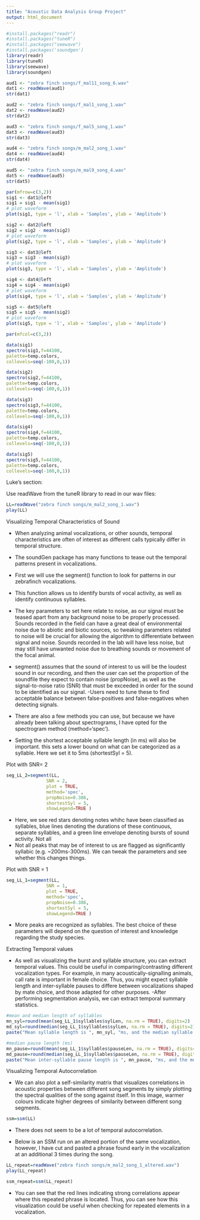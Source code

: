 ```yaml
---
title: "Acoustic Data Analysis Group Project"
output: html_document
---
```


```r
#install.packages("readr")
#install.packages("tuneR")
#install.packages("seewave")
#install.packages('soundgen')
library(readr)
library(tuneR)
library(seewave)
library(soundgen)
```

```r
aud1 <- "zebra finch songs/f_mal11_song_6.wav"
dat1 <- readWave(aud1)
str(dat1)

aud2 <- "zebra finch songs/f_mal1_song_1.wav"
dat2 <- readWave(aud2)
str(dat2)

aud3 <- "zebra finch songs/f_mal5_song_1.wav"
dat3 <- readWave(aud3)
str(dat3)

aud4 <- "zebra finch songs/m_mal2_song_1.wav"
dat4 <- readWave(aud4)
str(dat4)

aud5 <- "zebra finch songs/m_mal9_song_4.wav"
dat5 <- readWave(aud5)
str(dat5)

```

```r
par(mfrow=c(3,2))
sig1 <- dat1@left
sig1 = sig1 - mean(sig1)
# plot waveform
plot(sig1, type = 'l', xlab = 'Samples', ylab = 'Amplitude')

sig2 <- dat2@left
sig2 = sig2 - mean(sig2)
# plot waveform
plot(sig2, type = 'l', xlab = 'Samples', ylab = 'Amplitude')

sig3 <- dat3@left
sig3 = sig3 - mean(sig3)
# plot waveform
plot(sig3, type = 'l', xlab = 'Samples', ylab = 'Amplitude')

sig4 <- dat4@left
sig4 = sig4 - mean(sig4)
# plot waveform
plot(sig4, type = 'l', xlab = 'Samples', ylab = 'Amplitude')

sig5 <- dat5@left
sig5 = sig5 - mean(sig2)
# plot waveform
plot(sig5, type = 'l', xlab = 'Samples', ylab = 'Amplitude')

```

```r
par(mfcol=c(3,2))

data(sig1)
spectro(sig1,f=44100,
palette=temp.colors,
collevels=seq(-100,0,1))

data(sig2)
spectro(sig2,f=44100,
palette=temp.colors,
collevels=seq(-100,0,1))

data(sig3)
spectro(sig3,f=44100,
palette=temp.colors,
collevels=seq(-100,0,1))

data(sig4)
spectro(sig4,f=44100,
palette=temp.colors,
collevels=seq(-100,0,1))

data(sig5)
spectro(sig5,f=44100,
palette=temp.colors,
collevels=seq(-100,0,1))


```



Luke's section:

Use readWave from the tuneR library to read in our wav files:

```r
LL=readWave("zebra finch songs/m_mal2_song_1.wav")
play(LL)
```

Visualizing Temporal Characteristics of Sound 

- When analyzing animal vocalizations, or other sounds, temporal characteristics are often of interest as different calls typically differ in temporal structure.
- The soundGen package has many functions to tease out the temporal patterns present in vocalizations.

- First we will use the segment() function to look for patterns in our zebrafinch vocalizations. 
- This function allows us to identify bursts of vocal activity, as well as identify continuous syllables.
- The key parameters to set here relate to noise, as our signal must be teased apart from any background noise to be properly processed. Sounds recorded in the field can have a great deal of environmental noise due to abiotic and biotic sources, so tweaking parameters related to noise will be crucial for allowing the algorithm to differentiate between signal and noise. Sounds recorded in the lab will have less noise, but may still have unwanted noise due to breathing sounds or movement of the focal animal.
- segment() assumes that the sound of interest to us will be the loudest sound in our recording, and then the user can set the proportion of the soundfile they expect to contain noise (propNoise), as well as the signal-to-noise ratio (SNR) that must be exceeded in order for the sound to be identified as our signal.
-Users need to tune these to find acceptable balance between false-positives and false-negatives when detecting signals.
- There are also a few methods you can use, but because we have already been talking about spectrograms, I have opted for the spectrogram method (method='spec'). 
- Setting the shortest acceptable syllable length (in ms) will also be important. this sets a lower bound on what can be categorized as a syllable. Here we set it to 5ms (shortestSyl = 5).




Plot with SNR= 2

```r
seg_LL_2=segment(LL, 
               SNR = 2, 
               plot = TRUE, 
               method='spec', 
               propNoise=0.386, 
               shortestSyl = 5, 
               showLegend=TRUE )
```

- Here, we see red stars denoting notes whihc have been classified as syllables, blue lines denoting the durations of these continuous, separate syllables, and a green line envelope denoting bursts of sound activity. Not all
- Not all peaks that may be of interest to us are flagged as significantly syllabic (e.g. ~200ms-300ms). We can tweak the parameters and see whether this changes things.


Plot with SNR = 1

```r
seg_LL_1=segment(LL, 
               SNR = 1, 
               plot = TRUE, 
               method='spec', 
               propNoise=0.386, 
               shortestSyl = 5, 
               showLegend=TRUE )
```

- More peaks are recognized as syllables. The best choice of these parameters will depend on the question of interest and knowledge regarding the study species. 

  


Extracting Temporal values

- As well as visualizing the burst and syllable structure, you can extract temporal values. This could be useful in comparing/contrasting different vocalization types. For example, in many acoustically-signalling animals, call rate is important in female choice. Thus, you might expect syllable length and inter-syllable pauses to differe between vocalizations shaped by mate choice, and those adapted for other purposes.
-After performing segmentation analysis, we can extract temporal summary statistics.

```r
#mean and median length of syllables
mn_syl=round(mean(seg_LL_1$syllables$sylLen, na.rm = TRUE), digits=2)
md_syl=round(median(seg_LL_1$syllables$sylLen, na.rm = TRUE), digits=2)
paste("Mean syllable length is ", mn_syl, "ms, and the median syllable length is", md_syl, "ms.")

#median pause length (ms)
mn_pause=round(mean(seg_LL_1$syllables$pauseLen, na.rm = TRUE), digits=2)
md_pause=round(median(seg_LL_1$syllables$pauseLen, na.rm = TRUE), digits=2)
paste("Mean inter-syllable pause length is ", mn_pause, "ms, and the median syllable length is", md_pause, "ms.")

```



Visualizing Temporal Autocorrelation

- We can also plot a self-similarity matrix that visualizes correlations in acoustic properties between different song segments by simply plotting the spectral qualities of the song against itself. In this image, warmer colours indicate higher degrees of similarity between different song segments.

```r
ssm=ssm(LL)
```

- There does not seem to be a lot of temporal autocorrelation.


- Below is an SSM run on an altered portion of the same vocalization, however, I have cut and pasted a phrase found early in the vocalization at an additional 3 times during the song.

```r
LL_repeat=readWave("zebra finch songs/m_mal2_song_1_altered.wav")
play(LL_repeat)
```

```r
ssm_repeat=ssm(LL_repeat)
```

- You can see that the red lines indicating strong correlations appear where this repeated phrase is located. Thus, you can see how this visualization could be useful when checking for repeated elements in a vocalization.  

